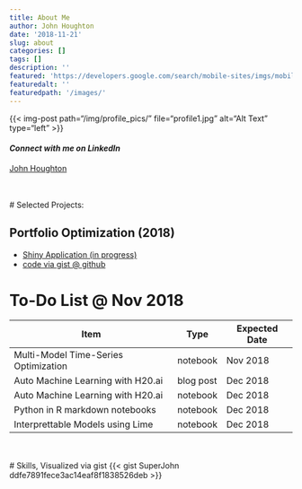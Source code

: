 ```yaml
---
title: About Me
author: John Houghton
date: '2018-11-21'
slug: about
categories: []
tags: []
description: ''
featured: 'https://developers.google.com/search/mobile-sites/imgs/mobile-seo/devices.png'
featuredalt: ''
featuredpath: '/images/'
---
```


{{< img-post path="/img/profile_pics/" file="profile1.jpg" alt="Alt Text" type="left" >}}

#### *Connect with me on LinkedIn*
<div class="LI-profile-badge"  data-version="v1" data-size="medium" data-locale="en_US" data-type="horizontal" data-theme="light" data-vanity="johnkirkhoughton"><a class="LI-simple-link" href='https://www.linkedin.com/in/johnkirkhoughton?trk=profile-badge'>John Houghton</a></div>

<br>
<br/>
# Selected Projects: 

## Portfolio Optimization (2018)  
 - [Shiny Application (in progress)](https://superjohnca.shinyapps.io/portfolio_optimization/)  
 - [code via gist @ github](https://gist.github.com/SuperJohn/58ced0f37a27b4ca073d6dd01dac6034)


# To-Do List @ Nov 2018
Item | Type | Expected Date
---- | ---- | -------------
Multi-Model Time-Series Optimization | notebook | Nov 2018
Auto Machine Learning with H20.ai | blog post | Dec 2018
Auto Machine Learning with H20.ai | notebook | Dec 2018
Python in R markdown notebooks | notebook | Dec 2018
Interprettable Models using Lime | notebook | Dec 2018
<br>
<br>
# Skills, Visualized via gist
{{< gist SuperJohn ddfe7891fece3ac14eaf8f1838526deb >}}
